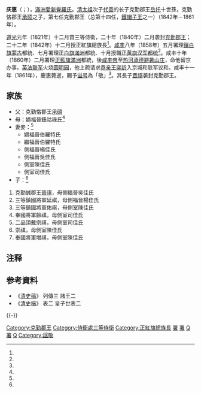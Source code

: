 {{Manchu name|[[爱新觉罗氏|爱新觉罗]]}}
'''庆惠'''（{{lang-mnc|ᡴᡳᠩᡥᡠᡳ|v=kinghui}}；{{Bd|1819年|11月23日（嘉慶二十四年十月初六）<ref name=ax>《[[愛新覺羅宗譜|愛新覺羅宗譜]]》乙冊，3166－3167頁。</ref>|1861年|9月2日（咸豐十一年七月二十八）<ref name=ax/>}}），[[滿洲|滿洲]][[愛新覺羅氏|愛新覺羅氏]]。[[清太祖|清太祖]]次子[[代善|代善]]的长子克勤郡王[[岳托|岳托]]十世孫，克勤恪郡王[[承硕|承硕]]之子，第七任克勤郡王（总第十四任，[[鐵帽子王|鐵帽子王]]之一）（1842年－1861年）。

[[道光|道光]]元年（1821年）十二月賞三等侍衛，二十年（1840年）二月袭封[[克勤郡王|克勤郡王]]；二十二年（1842年）十二月授正紅旗總族長<ref name=ax/>。[[咸丰|咸丰]]八年（1858年）五月署理[[鑲白旗蒙古|鑲白旗蒙古]]都統、七月署理[[正白旗滿洲|正白旗滿洲]]都統、十月授職[[正黄旗汉军|正黄旗汉军]][[都统|都统]]<ref name=ax/>。咸丰十年（1860年）二月署理[[正藍旗滿洲|正藍旗滿洲]]都統，後[[咸丰帝|咸丰帝]]至[[热河|热河]][[承德避暑山庄|承德避暑山庄]]，命他留京办事。[[英法联军|英法联军]]火烧[[圆明园|圆明园]]，他上疏请求[[恭亲王|恭亲王]][[奕訢|奕訢]]入京城和联军议和。咸丰十一年（1861年），慶惠薨逝，賜予[[谥号|谥号]]為「敬」<ref name=ax/>。其長子[[晋祺|晋祺]]袭封克勤郡王。

==家族==
*父：克勤恪郡王[[承碩|承碩]]
*母：嫡福晉鈕祜祿氏<ref name=ax/>
*妻妾：<ref name=ax/>
**嫡福晉伯羅特氏
**繼福晉伯羅特氏
**側福晉楊佳氏
**側福晉吳佳氏
**側室陳佳氏
**側室司佳氏
*子：<ref name=ax/>
#克勤誠郡王[[晉祺|晉祺]]，母側福晉吳佳氏
#三等鎮國將軍延祺，母側福晉楊佳氏
#三等鎮國將軍佑祺，母側室陳佳氏
#奉國將軍齡祺，母側室司佳氏
#二品頂戴宗祺，母側室司佳氏
#崇祺，母側室陳佳氏
#奉國將軍增祺，母側室陳佳氏

== 注释 ==

{{reflist}}

== 参考資料 ==

* 《[[清史稿|清史稿]]》 列傳三 諸王二
* 《[[清史稿|清史稿]]》 表二 皇子世表二

{{-}}
{{start box}}
{{s-hou|克勤郡王世系|1819年|11月23日|1861年|9月2日|清太祖世系}}
{{s-roy}}
{{s-before|父親克勤恪郡王[[承碩|承碩]]}}
{{s-title|[[克勤郡王|克勤郡王]]|任職期間:1840年－1861年}}
{{s-after|長子克勤誠郡王[[晉祺|晉祺]]}}
{{end box}}
[[Category:克勤郡王|Category:克勤郡王]]
[[Category:侍衛處三等侍衛|Category:侍衛處三等侍衛]]
[[Category:正紅旗總族長|Category:正紅旗總族長]]
[[Category:鑲白旗蒙古都統|署]]
[[Category:正白旗滿洲都統|署]]
[[Category:正黃旗漢軍都統|Q]]
[[Category:正藍旗滿洲都統|署]]
[[Category:愛新覺羅氏|Q]]
[[Category:諡敬|Category:諡敬]]